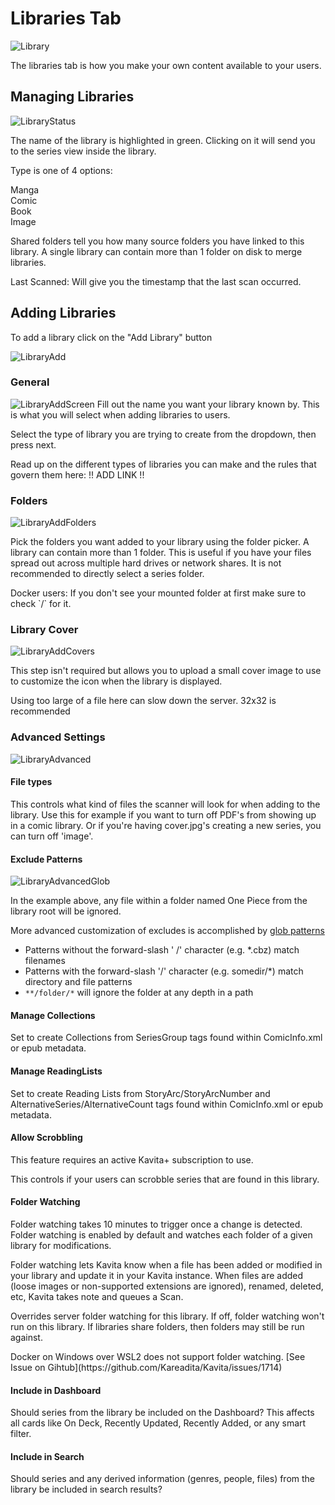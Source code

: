 
# Libraries Tab

![Library](../../../public/guides/admin-settings/admin-settings-library.png "Library page in Admin Settings")

The libraries tab is how you make your own content available to your users.

## Managing Libraries

![LibraryStatus](../../../public/guides/admin-settings/admin-settings-library-status.png "Library Status in Admin Settings")

The name of the library is highlighted in green. Clicking on it will send you to the series view inside the library.

Type is one of 4 options:

Manga<br/>
Comic<br/>
Book<br/>
Image<br/>

Shared folders tell you how many source folders you have linked to this library. A single library can contain more than 1 folder on disk to merge libraries.

Last Scanned: Will give you the timestamp that the last scan occurred. 

## Adding Libraries

To add a library click on the "Add Library" button

![LibraryAdd](../../../public/guides/admin-settings/admin-settings-library-add.png "Add Library Button")

### General
![LibraryAddScreen](../../../public/guides/admin-settings/admin-settings-library-add-library.png "Add Library Screen")
Fill out the name you want your library known by. This is what you will select when adding libraries to users. 

Select the type of library you are trying to create from the dropdown, then press next.

<Callout type="error" emoji="️⚠️">
  Read up on the different types of libraries you can make and the rules that govern them here: !! ADD LINK !! 
</Callout>

### Folders
![LibraryAddFolders](../../../public/guides/admin-settings/admin-settings-library-add-library-folder.png "Add Library Folders")

Pick the folders you want added to your library using the folder picker. A library can contain more than 1 folder. This is useful if you have your files spread out across multiple hard drives or network shares. It is not recommended to directly select a series folder.

<Callout type="info" emoji="🐳">
  Docker users: If you don't see your mounted folder at first make sure to check `/` for it. 
</Callout>

### Library Cover
![LibraryAddCovers](../../../public/guides/admin-settings/admin-settings-library-add-library-cover.png "Add Library Cover")

This step isn't required but allows you to upload a small cover image to use to customize the icon when the library is displayed. 

Using too large of a file here can slow down the server. 32x32 is recommended

### Advanced Settings
![LibraryAdvanced](../../../public/guides/admin-settings/admin-settings-library-add-library-advanced.png "Library Advanced Settings")

#### File types

This controls what kind of files the scanner will look for when adding to the library. Use this for example if you want to turn off PDF's from showing up in a comic library. Or if you're having cover.jpg's creating a new series, you can turn off 'image'. 


#### Exclude Patterns
![LibraryAdvancedGlob](../../../public/guides/admin-settings/admin-settings-library-add-library-advanced-glob.png "Library Advanced Settings - Glob")

In the example above, any file within a folder named One Piece from the library root will be ignored.

More advanced customization of excludes is accomplished by [glob patterns](https://github.com/dazinator/DotNet.Glob/blob/develop/README.md#patterns)

* Patterns without the forward-slash ' /' character (e.g. *.cbz) match filenames
* Patterns with the forward-slash '/' character (e.g. somedir/*) match directory and file patterns
* `**/folder/*` will ignore the folder at any depth in a path

#### Manage Collections

Set to create Collections from SeriesGroup tags found within ComicInfo.xml or epub metadata. 

#### Manage ReadingLists

Set to create Reading Lists from StoryArc/StoryArcNumber and AlternativeSeries/AlternativeCount tags found within ComicInfo.xml or epub metadata.

#### Allow Scrobbling 
<Callout type="info" emoji="ℹ️">
  This feature requires an active Kavita+ subscription to use. 
</Callout>

This controls if your users can scrobble series that are found in this library. 

#### Folder Watching
<Callout type="warning" emoji="⚠️">
  Folder watching takes 10 minutes to trigger once a change is detected.
</Callout>
Folder watching is enabled by default and watches each folder of a given library for modifications. 

Folder watching lets Kavita know when a file has been added or modified in your library and update it in your Kavita instance.
When files are added (loose images or non-supported extensions are ignored), renamed, deleted, etc, Kavita takes note and queues a Scan.

Overrides server folder watching for this library. If off, folder watching won't run on this library. If libraries share folders, then folders may still be run against.

<Callout type="info" emoji="🐳">
  Docker on Windows over WSL2 does not support folder watching. [See Issue on Gihtub](https://github.com/Kareadita/Kavita/issues/1714)
</Callout>

#### Include in Dashboard

Should series from the library be included on the Dashboard? This affects all cards like On Deck, Recently Updated, Recently Added, or any smart filter.


#### Include in Search

Should series and any derived information (genres, people, files) from the library be included in search results?
